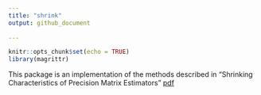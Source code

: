 ```yaml
---
title: "shrink"
output: github_document
  
---
```


```r
knitr::opts_chunk$set(echo = TRUE)
library(magrittr)
```

This package is an implementation of the methods described in "Shrinking Characteristics of Precision Matrix Estimators" [pdf](https://arxiv.org/pdf/1704.04820.pdf)
